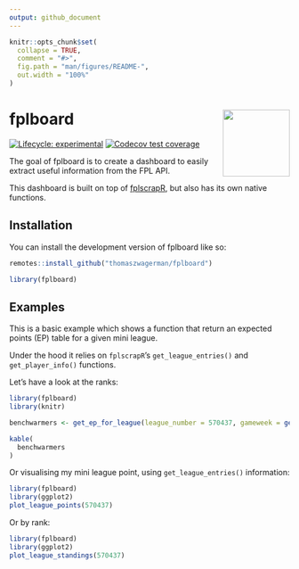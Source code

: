 ```yaml
---
output: github_document
---
```


<!-- README.md is generated from README.Rmd. Please edit that file -->

```r
knitr::opts_chunk$set(
  collapse = TRUE,
  comment = "#>",
  fig.path = "man/figures/README-",
  out.width = "100%"
)
```

# fplboard <img src="inst/app/www/logo.png" align="right" width="120"/>

<!-- badges: start -->
[![Lifecycle: experimental](https://img.shields.io/badge/lifecycle-experimental-orange.svg)](https://lifecycle.r-lib.org/articles/stages.html#experimental)
[![Codecov test coverage](https://codecov.io/gh/thomaszwagerman/fplboard/branch/main/graph/badge.svg)](https://app.codecov.io/gh/thomaszwagerman/fplboard?branch=main)
<!-- badges: end -->


The goal of fplboard is to create a dashboard to easily extract useful information from the FPL API.

This dashboard is built on top of [fplscrapR](https://github.com/wiscostret/fplscrapR), but also has its own native functions.

## Installation

You can install the development version of fplboard like so:

``` r
remotes::install_github("thomaszwagerman/fplboard")

library(fplboard)
```

## Examples

This is a basic example which shows a function that return an expected points (EP) table for a given mini league.

Under the hood it relies on `fplscrapR`'s `get_league_entries()` and `get_player_info()` functions. 

Let's have a look at the ranks:

```r
library(fplboard)
library(knitr)

benchwarmers <- get_ep_for_league(league_number = 570437, gameweek = get_current_gw_number())

kable(
  benchwarmers
)
```

Or visualising my mini league point, using `get_league_entries()` information:

``` r
library(fplboard)
library(ggplot2)
plot_league_points(570437)
```

Or by rank:

``` r
library(fplboard)
library(ggplot2)
plot_league_standings(570437)
```

